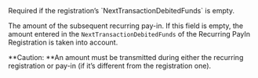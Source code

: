   

  

  
<ParamField body="DebitedFunds" type="object" >
Required if the registration’s `NextTransactionDebitedFunds` is empty.

The amount of the subsequent recurring pay-in. If this field is empty, the amount entered in the `NextTransactionDebitedFunds` of the Recurring PayIn Registration is taken into account.

**Caution: **An amount must be transmitted during either the recurring registration or pay-in (if it’s different from the registration one).

<Expandable title="properties">  
<Currency16 />  
  
<Amount1 />  
  

</Expandable> 
</ParamField>